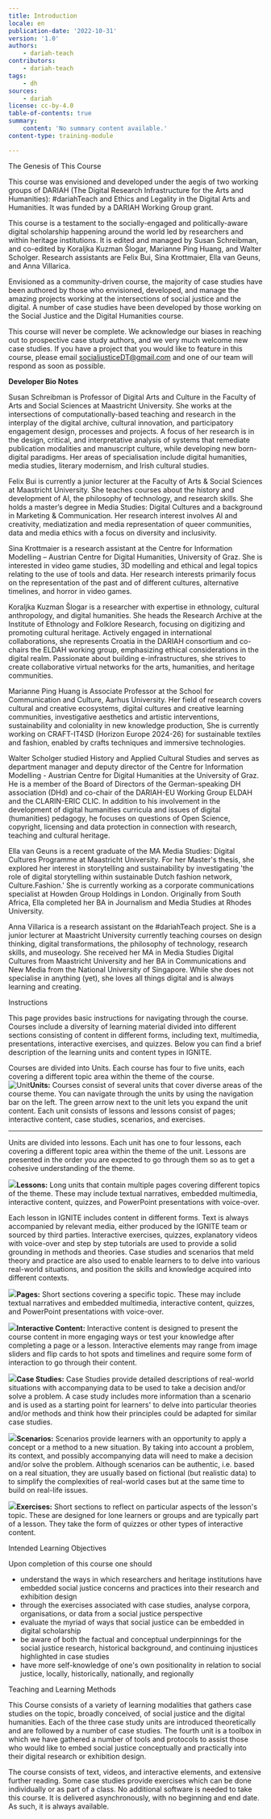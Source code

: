 ```yaml
---
title: Introduction
locale: en
publication-date: '2022-10-31'
version: '1.0'
authors:
    - dariah-teach
contributors:
    - dariah-teach
tags:
    - dh
sources:
    - dariah
license: cc-by-4.0
table-of-contents: true
summary:
    content: 'No summary content available.'
content-type: training-module

---
```


<Page  id='370' moduleid='1934' visible='1'>

<PageTitle>
The Genesis of This Course
</PageTitle>

<PageContent>

This course was envisioned and developed under the aegis of two working groups of DARIAH (The Digital Research Infrastructure for the Arts and Humanities): #dariahTeach and Ethics and Legality in the Digital Arts and Humanities. It was funded by a DARIAH Working Group grant.   
  
This course is a testament to the socially-engaged and politically-aware digital scholarship happening around the world led by researchers and within heritage institutions. It is edited and managed by Susan Schreibman, and co-edited by Koraljka Kuzman Šlogar, Marianne Ping Huang, and Walter Scholger. Research assistants are Felix Bui, Sina Krottmaier, Ella van Geuns, and Anna Villarica.   
  
Envisioned as a community-driven course, the majority of case studies have been authored by those who envisioned, developed, and manage the amazing projects working at the intersections of social justice and the digital. A number of case studies have been developed by those working on the Social Justice and the Digital Humanities course.

This course will never be complete. We acknowledge our biases in reaching out to prospective case study authors, and we very much welcome new case studies. If you have a project that you would like to feature in this course, please email socialjusticeDT@gmail.com and one of our team will respond as soon as possible.

  
  
**Developer Bio Notes**  
  
Susan Schreibman is Professor of Digital Arts and Culture in the Faculty of Arts and Social Sciences at Maastricht University. She works at the intersections of computationally-based teaching and research in the interplay of the digital archive, cultural innovation, and participatory engagement design, processes and projects. A focus of her research is in the design, critical, and interpretative analysis of systems that remediate publication modalities and manuscript culture, while developing new born-digital paradigms. Her areas of specialisation include digital humanities, media studies, literary modernism, and Irish cultural studies.

Felix Bui is currently a junior lecturer at the Faculty of Arts &amp; Social Sciences at Maastricht University. She teaches courses about the history and development of AI, the philosophy of technology, and research skills. She holds a master’s degree in Media Studies: Digital Cultures and a background in Marketing &amp; Communication. Her research interest involves AI and creativity, mediatization and media representation of queer communities, data and media ethics with a focus on diversity and inclusivity.

Sina Krottmaier is a research assistant at the Centre for Information Modelling – Austrian Centre for Digital Humanities, University of Graz. She is interested in video game studies, 3D modelling and ethical and legal topics relating to the use of tools and data. Her research interests primarily focus on the representation of the past and of different cultures, alternative timelines, and horror in video games.

  
Koraljka Kuzman Šlogar is a researcher with expertise in ethnology, cultural anthropology, and digital humanities. She heads the Research Archive at the Institute of Ethnology and Folklore Research, focusing on digitizing and promoting cultural heritage. Actively engaged in international collaborations, she represents Croatia in the DARIAH consortium and co-chairs the ELDAH working group, emphasizing ethical considerations in the digital realm. Passionate about building e-infrastructures, she strives to create collaborative virtual networks for the arts, humanities, and heritage communities.

Marianne Ping Huang is Associate Professor at the School for Communication and Culture, Aarhus University. Her field of research covers cultural and creative ecosystems, digital cultures and creative learning communities, investigative aesthetics and artistic interventions, sustainability and coloniality in new knowledge production, She is currently working on CRAFT-IT4SD (Horizon Europe 2024-26) for sustainable textiles and fashion, enabled by crafts techniques and immersive technologies.   
  
Walter Scholger studied History and Applied Cultural Studies and serves as department manager and deputy director of the Centre for Information Modelling - Austrian Centre for Digital Humanities at the University of Graz. He is a member of the Board of Directors of the German-speaking DH association (DHd) and co-chair of the DARIAH-EU Working Group ELDAH and the CLARIN-ERIC CLIC. In addition to his involvement in the development of digital humanities curricula and issues of digital (humanities) pedagogy, he focuses on questions of Open Science, copyright, licensing and data protection in connection with research, teaching and cultural heritage.  
  
Ella van Geuns is a recent graduate of the MA Media Studies: Digital Cultures Programme at Maastricht University. For her Master's thesis, she explored her interest in storytelling and sustainability by investigating 'the role of digital storytelling within sustainable Dutch fashion network, Culture.Fashion.' She is currently working as a corporate communications specialist at Howden Group Holdings in London. Originally from South Africa, Ella completed her BA in Journalism and Media Studies at Rhodes University.

  
Anna Villarica is a research assistant on the #dariahTeach project. She is a junior lecturer at Maastricht University currently teaching courses on design thinking, digital transformations, the philosophy of technology, research skills, and museology. She received her MA in Media Studies Digital Cultures from Maastricht University and her BA in Communications and New Media from the National University of Singapore. While she does not specialise in anything (yet), she loves all things digital and is always learning and creating.

</PageContent>

</Page>

<Page  id='371' moduleid='1936' visible='1'>

<PageTitle>
Instructions
</PageTitle>

<PageContent>

This page provides basic instructions for navigating through the course. Courses include a diversity of learning material divided into different sections consisting of content in different forms, including text, multimedia, presentations, interactive exercises, and quizzes. Below you can find a brief description of the learning units and content types in IGNITE.

  


Courses are divided into Units. Each course has four to five units, each covering a different topic area within the theme of the course.  
![Unit](/assets/content/assets/en/resources/hosted/social-justice-in-the-digital-humanities/98ba88822f681894983be8e5a855c9ab453cec3c-71027.JPG)**Units:** Courses consist of several units that cover diverse areas of the course theme. You can navigate through the units by using the navigation bar on the left. The green arrow next to the unit lets you expand the unit content. Each unit consists of lessons and lessons consist of pages; interactive content, case studies, scenarios, and exercises.

  
  
  
---



Units are divided into lessons. Each unit has one to four lessons, each covering a different topic area within the theme of the unit. Lessons are presented in the order you are expected to go through them so as to get a cohesive understanding of the theme.

  
![](/assets/content/assets/en/resources/hosted/social-justice-in-the-digital-humanities/6529954b59e3df1ce63e2be9e1164ffd6c8e590e-71029.png)**Lessons:** Long units that contain multiple pages covering different topics of the theme. These may include textual narratives, embedded multimedia, interactive content, quizzes, and PowerPoint presentations with voice-over.

  


Each lesson in IGNITE includes content in different forms. Text is always accompanied by relevant media, either produced by the IGNITE team or sourced by third parties. Interactive exercises, quizzes, explanatory videos with voice-over and step by step tutorials are used to provide a solid grounding in methods and theories. Case studies and scenarios that meld theory and practice are also used to enable learners to to delve into various real-world situations, and position the skills and knowledge acquired into different contexts.

 ![](/assets/content/assets/en/resources/hosted/social-justice-in-the-digital-humanities/4a4682edffcec19b731adba13b248fe233499a71-71030.png)**Pages:** Short sections covering a specific topic. These may include textual narratives and embedded multimedia, interactive content, quizzes, and PowerPoint presentations with voice-over.

  
![](/assets/content/assets/en/resources/hosted/social-justice-in-the-digital-humanities/bb0533d207cf4e404c806dda0f1b2bca8684ae93-71031.png)**Interactive Content:** Interactive content is designed to present the course content in more engaging ways or test your knowledge after completing a page or a lesson. Interactive elements may range from image sliders and flip cards to hot spots and timelines and require some form of interaction to go through their content.

  
![](/assets/content/assets/en/resources/hosted/social-justice-in-the-digital-humanities/57e1f124280a793f8416d3160189ee2158b34649-71032.png)**Case Studies:** Case Studies provide detailed descriptions of real-world situations with accompanying data to be used to take a decision and/or solve a problem. A case study includes more information than a scenario and is used as a starting point for learners' to delve into particular theories and/or methods and think how their principles could be adapted for similar case studies.

  
![](/assets/content/assets/en/resources/hosted/social-justice-in-the-digital-humanities/7ba44a10ff86afe1d008174140bbd008727eddf7-71033.png)**Scenarios:** Scenarios provide learners with an opportunity to apply a concept or a method to a new situation. By taking into account a problem, its context, and possibly accompanying data will need to make a decision and/or solve the problem. Although scenarios can be authentic, i.e. based on a real situation, they are usually based on fictional (but realistic data) to to simplify the complexities of real-world cases but at the same time to build on real-life issues.

  
![](/assets/content/assets/en/resources/hosted/social-justice-in-the-digital-humanities/0b4ccd4d5aa6a1904674faacd014c2c10ae8b446-71034.png)**Exercises:** Short sections to reflect on particular aspects of the lesson's topic. These are designed for lone learners or groups and are typically part of a lesson. They take the form of quizzes or other types of interactive content.

</PageContent>

</Page>

<Page  id='372' moduleid='1937' visible='1'>

<PageTitle>
Intended Learning Objectives
</PageTitle>

<PageContent>

Upon completion of this course one should

- understand the ways in which researchers and heritage institutions have embedded social justice concerns and practices into their research and exhibition design
- through the exercises associated with case studies, analyse corpora, organisations, or data from a social justice perspective
- evaluate the myriad of ways that social justice can be embedded in digital scholarship
- be aware of both the factual and conceptual underpinnings for the social justice research, historical background, and continuing injustices highlighted in case studies
- have more self-knowledge of one's own positionality in relation to social justice, locally, historically, nationally, and regionally

</PageContent>

</Page>

<Page  id='373' moduleid='1938' visible='1'>

<PageTitle>
Teaching and Learning Methods
</PageTitle>

<PageContent>

This Course consists of a variety of learning modalities that gathers case studies on the topic, broadly conceived, of social justice and the digital humanities. Each of the three case study units are introduced theoretically and are followed by a number of case studies. The fourth unit is a toolbox in which we have gathered a number of tools and protocols to assist those who would like to embed social justice conceptually and practically into their digital research or exhibition design.   
  
The course consists of text, videos, and interactive elements, and extensive further reading. Some case studies provide exercises which can be done individually or as part of a class. No additional software is needed to take this course. It is delivered asynchronously, with no beginning and end date. As such, it is always available.

</PageContent>

</Page>
